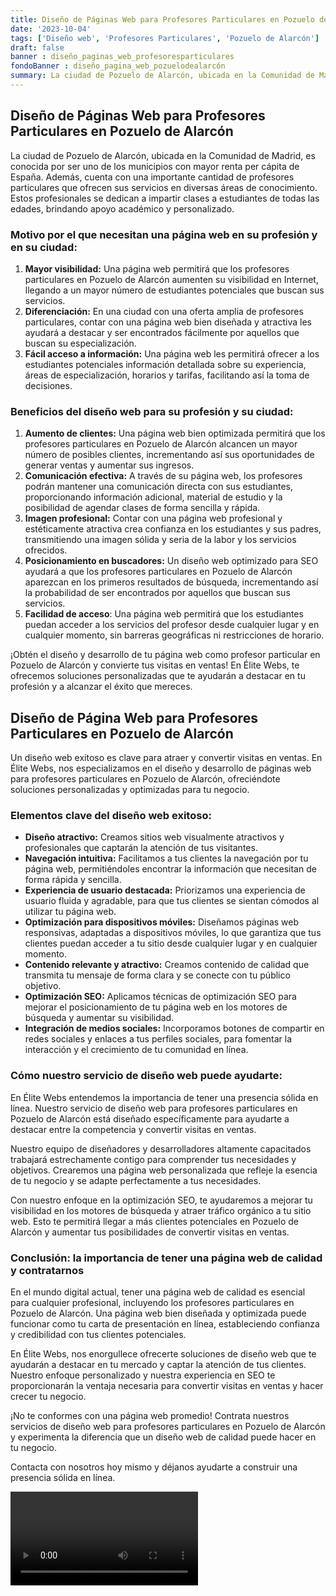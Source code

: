 ```yaml
---
title: Diseño de Páginas Web para Profesores Particulares en Pozuelo de Alarcón
date: '2023-10-04'
tags: ['Diseño web', 'Profesores Particulares', 'Pozuelo de Alarcón']
draft: false
banner : diseño_paginas_web_profesoresparticulares
fondoBanner : diseño_pagina_web_pozuelodealarcón
summary: La ciudad de Pozuelo de Alarcón, ubicada en la Comunidad de Madrid, es conocida por ser uno de los municipios con mayor renta per cápita de España. Además, cuenta con una importante cantidad de profesores particulares que ofrecen sus servicios en diversas áreas de conocimiento. Estos profesionales se dedican a impartir clases a estudiantes de todas las edades, brindando apoyo académico y personalizado.
---
```


## Diseño de Páginas Web para Profesores Particulares en Pozuelo de Alarcón

La ciudad de Pozuelo de Alarcón, ubicada en la Comunidad de Madrid, es conocida por ser uno de los municipios con mayor renta per cápita de España. Además, cuenta con una importante cantidad de profesores particulares que ofrecen sus servicios en diversas áreas de conocimiento. Estos profesionales se dedican a impartir clases a estudiantes de todas las edades, brindando apoyo académico y personalizado.

### Motivo por el que necesitan una página web en su profesión y en su ciudad:

1. **Mayor visibilidad:** Una página web permitirá que los profesores particulares en Pozuelo de Alarcón aumenten su visibilidad en Internet, llegando a un mayor número de estudiantes potenciales que buscan sus servicios.
2. **Diferenciación:** En una ciudad con una oferta amplia de profesores particulares, contar con una página web bien diseñada y atractiva les ayudará a destacar y ser encontrados fácilmente por aquellos que buscan su especialización.
3. **Fácil acceso a información:** Una página web les permitirá ofrecer a los estudiantes potenciales información detallada sobre su experiencia, áreas de especialización, horarios y tarifas, facilitando así la toma de decisiones.

### Beneficios del diseño web para su profesión y su ciudad:

1. **Aumento de clientes:** Una página web bien optimizada permitirá que los profesores particulares en Pozuelo de Alarcón alcancen un mayor número de posibles clientes, incrementando así sus oportunidades de generar ventas y aumentar sus ingresos.
2. **Comunicación efectiva:** A través de su página web, los profesores podrán mantener una comunicación directa con sus estudiantes, proporcionando información adicional, material de estudio y la posibilidad de agendar clases de forma sencilla y rápida.
3. **Imagen profesional:** Contar con una página web profesional y estéticamente atractiva crea confianza en los estudiantes y sus padres, transmitiendo una imagen sólida y seria de la labor y los servicios ofrecidos.
4. **Posicionamiento en buscadores:** Un diseño web optimizado para SEO ayudará a que los profesores particulares en Pozuelo de Alarcón aparezcan en los primeros resultados de búsqueda, incrementando así la probabilidad de ser encontrados por aquellos que buscan sus servicios.
5. **Facilidad de acceso**: Una página web permitirá que los estudiantes puedan acceder a los servicios del profesor desde cualquier lugar y en cualquier momento, sin barreras geográficas ni restricciones de horario.

¡Obtén el diseño y desarrollo de tu página web como profesor particular en Pozuelo de Alarcón y convierte tus visitas en ventas! En Élite Webs, te ofrecemos soluciones personalizadas que te ayudarán a destacar en tu profesión y a alcanzar el éxito que mereces.

<GifSeo />

<Cta />

## Diseño de Página Web para Profesores Particulares en Pozuelo de Alarcón

Un diseño web exitoso es clave para atraer y convertir visitas en ventas. En Élite Webs, nos especializamos en el diseño y desarrollo de páginas web para profesores particulares en Pozuelo de Alarcón, ofreciéndote soluciones personalizadas y optimizadas para tu negocio.

### Elementos clave del diseño web exitoso:

- **Diseño atractivo:** Creamos sitios web visualmente atractivos y profesionales que captarán la atención de tus visitantes.
- **Navegación intuitiva:** Facilitamos a tus clientes la navegación por tu página web, permitiéndoles encontrar la información que necesitan de forma rápida y sencilla.
- **Experiencia de usuario destacada:** Priorizamos una experiencia de usuario fluida y agradable, para que tus clientes se sientan cómodos al utilizar tu página web.
- **Optimización para dispositivos móviles:** Diseñamos páginas web responsivas, adaptadas a dispositivos móviles, lo que garantiza que tus clientes puedan acceder a tu sitio desde cualquier lugar y en cualquier momento.
- **Contenido relevante y atractivo:** Creamos contenido de calidad que transmita tu mensaje de forma clara y se conecte con tu público objetivo.
- **Optimización SEO:** Aplicamos técnicas de optimización SEO para mejorar el posicionamiento de tu página web en los motores de búsqueda y aumentar su visibilidad.
- **Integración de medios sociales:** Incorporamos botones de compartir en redes sociales y enlaces a tus perfiles sociales, para fomentar la interacción y el crecimiento de tu comunidad en línea.

### Cómo nuestro servicio de diseño web puede ayudarte:

En Élite Webs entendemos la importancia de tener una presencia sólida en línea. Nuestro servicio de diseño web para profesores particulares en Pozuelo de Alarcón está diseñado específicamente para ayudarte a destacar entre la competencia y convertir visitas en ventas.

Nuestro equipo de diseñadores y desarrolladores altamente capacitados trabajará estrechamente contigo para comprender tus necesidades y objetivos. Crearemos una página web personalizada que refleje la esencia de tu negocio y se adapte perfectamente a tus necesidades.

Con nuestro enfoque en la optimización SEO, te ayudaremos a mejorar tu visibilidad en los motores de búsqueda y atraer tráfico orgánico a tu sitio web. Esto te permitirá llegar a más clientes potenciales en Pozuelo de Alarcón y aumentar tus posibilidades de convertir visitas en ventas.

### Conclusión: la importancia de tener una página web de calidad y contratarnos

En el mundo digital actual, tener una página web de calidad es esencial para cualquier profesional, incluyendo los profesores particulares en Pozuelo de Alarcón. Una página web bien diseñada y optimizada puede funcionar como tu carta de presentación en línea, estableciendo confianza y credibilidad con tus clientes potenciales.

En Élite Webs, nos enorgullece ofrecerte soluciones de diseño web que te ayudarán a destacar en tu mercado y captar la atención de tus clientes. Nuestro enfoque personalizado y nuestra experiencia en SEO te proporcionarán la ventaja necesaria para convertir visitas en ventas y hacer crecer tu negocio.

¡No te conformes con una página web promedio! Contrata nuestros servicios de diseño web para profesores particulares en Pozuelo de Alarcón y experimenta la diferencia que un diseño web de calidad puede hacer en tu negocio.

Contacta con nosotros hoy mismo y déjanos ayudarte a construir una presencia sólida en línea.

<Video />

<CtaBot job='Profesores Particulares' city='Pozuelo de Alarcón'/>

<Gmaps query='Pozuelo de Alarcón+españa+maps' />